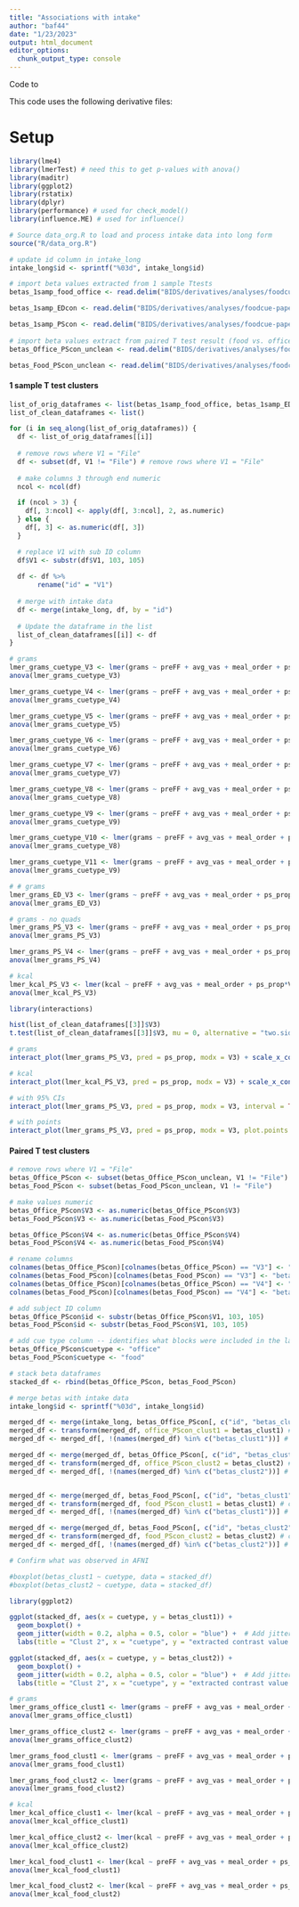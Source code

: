```yaml
---
title: "Associations with intake"
author: "baf44"
date: "1/23/2023"
output: html_document
editor_options: 
  chunk_output_type: console
---
```


Code to 

This code uses the following derivative files:

# Setup

```r
library(lme4)
library(lmerTest) # need this to get p-values with anova()
library(maditr)
library(ggplot2)
library(rstatix)
library(dplyr)
library(performance) # used for check_model()
library(influence.ME) # used for influence()

# Source data_org.R to load and process intake data into long form
source("R/data_org.R")

# update id column in intake_long
intake_long$id <- sprintf("%03d", intake_long$id)

# import beta values extracted from 1 sample Ttests
betas_1samp_food_office <- read.delim("BIDS/derivatives/analyses/foodcue-paper1/level2/1sampleT/ped_fd-0.9_b20_3runs_noGSR_03-21-23/betas_clust_mask_1samp_Food-Office.txt", header=FALSE)

betas_1samp_EDcon <- read.delim("BIDS/derivatives/analyses/foodcue-paper1/level2/1sampleT/ped_fd-0.9_b20_3runs_noGSR_03-21-23/betas_clust_mask_1samp_High-Low_allPS.txt", header=FALSE)

betas_1samp_PScon <- read.delim("BIDS/derivatives/analyses/foodcue-paper1/level2/1sampleT/ped_fd-0.9_b20_3runs_noGSR_03-21-23/betas_clust_mask_1samp_Large-Small_allED.txt", header=FALSE)
  
# import beta values extract from paired T test result (food vs. office, PS contrast)
betas_Office_PScon_unclean <- read.delim("BIDS/derivatives/analyses/foodcue-paper1/level2/2sample-pairedT/ped_fd-0.9_b20_3runs_noGSR_03-24-23/betas_clust_mask_pairedT_cuetype_OfficeLarge-Small.txt", header=FALSE)

betas_Food_PScon_unclean <- read.delim("BIDS/derivatives/analyses/foodcue-paper1/level2/2sample-pairedT/ped_fd-0.9_b20_3runs_noGSR_03-24-23/betas_clust_mask_pairedT_cuetype_Large-Small_allED.txt", header=FALSE)

```

#### 1 sample T test clusters ####
```r

list_of_orig_dataframes <- list(betas_1samp_food_office, betas_1samp_EDcon, betas_1samp_PScon)
list_of_clean_dataframes <- list()

for (i in seq_along(list_of_orig_dataframes)) {
  df <- list_of_orig_dataframes[[i]]
  
  # remove rows where V1 = "File"
  df <- subset(df, V1 != "File") # remove rows where V1 = "File"
  
  # make columns 3 through end numeric
  ncol <- ncol(df)

  if (ncol > 3) {
    df[, 3:ncol] <- apply(df[, 3:ncol], 2, as.numeric)
  } else {
    df[, 3] <- as.numeric(df[, 3])
  }

  # replace V1 with sub ID column
  df$V1 <- substr(df$V1, 103, 105)
  
  df <- df %>% 
       rename("id" = "V1")
  
  # merge with intake data
  df <- merge(intake_long, df, by = "id")
  
  # Update the dataframe in the list
  list_of_clean_dataframes[[i]] <- df
}


```

```r

# grams
lmer_grams_cuetype_V3 <- lmer(grams ~ preFF + avg_vas + meal_order + ps_prop*V3 + I(ps_prop*ps_prop)*V3 + (1 | id), data = list_of_clean_dataframes[[1]])
anova(lmer_grams_cuetype_V3)

lmer_grams_cuetype_V4 <- lmer(grams ~ preFF + avg_vas + meal_order + ps_prop*V4 + I(ps_prop*ps_prop)*V4 + (1 | id), data = list_of_clean_dataframes[[1]])
anova(lmer_grams_cuetype_V4)

lmer_grams_cuetype_V5 <- lmer(grams ~ preFF + avg_vas + meal_order + ps_prop*V5 + I(ps_prop*ps_prop)*V5 + (1 | id), data = list_of_clean_dataframes[[1]])
anova(lmer_grams_cuetype_V5)

lmer_grams_cuetype_V6 <- lmer(grams ~ preFF + avg_vas + meal_order + ps_prop*V6 + I(ps_prop*ps_prop)*V6 + (1 | id), data = list_of_clean_dataframes[[1]])
anova(lmer_grams_cuetype_V6)

lmer_grams_cuetype_V7 <- lmer(grams ~ preFF + avg_vas + meal_order + ps_prop*V7 + I(ps_prop*ps_prop)*V7 + (1 | id), data = list_of_clean_dataframes[[1]])
anova(lmer_grams_cuetype_V7)

lmer_grams_cuetype_V8 <- lmer(grams ~ preFF + avg_vas + meal_order + ps_prop*V8 + I(ps_prop*ps_prop)*V8 + (1 | id), data = list_of_clean_dataframes[[1]])
anova(lmer_grams_cuetype_V8)

lmer_grams_cuetype_V9 <- lmer(grams ~ preFF + avg_vas + meal_order + ps_prop*V9 + I(ps_prop*ps_prop)*V9 + (1 | id), data = list_of_clean_dataframes[[1]])
anova(lmer_grams_cuetype_V9)

lmer_grams_cuetype_V10 <- lmer(grams ~ preFF + avg_vas + meal_order + ps_prop*V10 + I(ps_prop*ps_prop)*V10 + (1 | id), data = list_of_clean_dataframes[[1]])
anova(lmer_grams_cuetype_V8)

lmer_grams_cuetype_V11 <- lmer(grams ~ preFF + avg_vas + meal_order + ps_prop*V11 + I(ps_prop*ps_prop)*V11 + (1 | id), data = list_of_clean_dataframes[[1]])
anova(lmer_grams_cuetype_V9)


```

```r

# # grams
lmer_grams_ED_V3 <- lmer(grams ~ preFF + avg_vas + meal_order + ps_prop*V3 + (1 | id), data = list_of_clean_dataframes[[2]])
anova(lmer_grams_ED_V3)


```

```r

# grams - no quads
lmer_grams_PS_V3 <- lmer(grams ~ preFF + avg_vas + meal_order + ps_prop*V3 + (1 | id), data = list_of_clean_dataframes[[3]])
anova(lmer_grams_PS_V3)

lmer_grams_PS_V4 <- lmer(grams ~ preFF + avg_vas + meal_order + ps_prop*V4 + (1 | id), data = list_of_clean_dataframes[[3]])
anova(lmer_grams_PS_V4)

# kcal
lmer_kcal_PS_V3 <- lmer(kcal ~ preFF + avg_vas + meal_order + ps_prop*V3 + (1 | id), data = list_of_clean_dataframes[[3]])
anova(lmer_kcal_PS_V3)

```


```r

library(interactions)

hist(list_of_clean_dataframes[[3]]$V3)
t.test(list_of_clean_dataframes[[3]]$V3, mu = 0, alternative = "two.sided")

# grams
interact_plot(lmer_grams_PS_V3, pred = ps_prop, modx = V3) + scale_x_continuous(breaks = seq(0, .99, by = .33))

# kcal
interact_plot(lmer_kcal_PS_V3, pred = ps_prop, modx = V3) + scale_x_continuous(breaks = seq(0, .99, by = .33))

# with 95% CIs
interact_plot(lmer_grams_PS_V3, pred = ps_prop, modx = V3, interval = TRUE, int.width = 0.95) + scale_x_continuous(breaks = seq(0, .99, by = .33))

# with points
interact_plot(lmer_grams_PS_V3, pred = ps_prop, modx = V3, plot.points = TRUE) + scale_x_continuous(breaks = seq(0, .99, by = .33))


```

#### Paired T test clusters ####
```r

# remove rows where V1 = "File"
betas_Office_PScon <- subset(betas_Office_PScon_unclean, V1 != "File")
betas_Food_PScon <- subset(betas_Food_PScon_unclean, V1 != "File")

# make values numeric
betas_Office_PScon$V3 <- as.numeric(betas_Office_PScon$V3)
betas_Food_PScon$V3 <- as.numeric(betas_Food_PScon$V3)

betas_Office_PScon$V4 <- as.numeric(betas_Office_PScon$V4)
betas_Food_PScon$V4 <- as.numeric(betas_Food_PScon$V4)

# rename columns
colnames(betas_Office_PScon)[colnames(betas_Office_PScon) == "V3"] <- "betas_clust1"
colnames(betas_Food_PScon)[colnames(betas_Food_PScon) == "V3"] <- "betas_clust1"
colnames(betas_Office_PScon)[colnames(betas_Office_PScon) == "V4"] <- "betas_clust2"
colnames(betas_Food_PScon)[colnames(betas_Food_PScon) == "V4"] <- "betas_clust2"

# add subject ID column
betas_Office_PScon$id <- substr(betas_Office_PScon$V1, 103, 105)
betas_Food_PScon$id <- substr(betas_Food_PScon$V1, 103, 105)

# add cue type column -- identifies what blocks were included in the large-small contrast
betas_Office_PScon$cuetype <- "office"
betas_Food_PScon$cuetype <- "food"

# stack beta dataframes
stacked_df <- rbind(betas_Office_PScon, betas_Food_PScon)

# merge betas with intake data
intake_long$id <- sprintf("%03d", intake_long$id)

merged_df <- merge(intake_long, betas_Office_PScon[, c("id", "betas_clust1")], by = "id")
merged_df <- transform(merged_df, office_PScon_clust1 = betas_clust1) # create copy of betas_clust1 with name office_PScon_clust1
merged_df <- merged_df[, !(names(merged_df) %in% c("betas_clust1"))] # Drop the 'betas_clust1' column

merged_df <- merge(merged_df, betas_Office_PScon[, c("id", "betas_clust2")], by = "id")
merged_df <- transform(merged_df, office_PScon_clust2 = betas_clust2) # create copy of betas_clust2 with name office_PScon_clust2
merged_df <- merged_df[, !(names(merged_df) %in% c("betas_clust2"))] # Drop the 'betas_clust2' column 


merged_df <- merge(merged_df, betas_Food_PScon[, c("id", "betas_clust1")], by = "id")
merged_df <- transform(merged_df, food_PScon_clust1 = betas_clust1) # create copy of betas_clust1 with name food_PScon_clust1
merged_df <- merged_df[, !(names(merged_df) %in% c("betas_clust1"))] # Drop the 'betas_clust1' column

merged_df <- merge(merged_df, betas_Food_PScon[, c("id", "betas_clust2")], by = "id")
merged_df <- transform(merged_df, food_PScon_clust2 = betas_clust2) # create copy of betas_clust2 with name food_PScon_clust2
merged_df <- merged_df[, !(names(merged_df) %in% c("betas_clust2"))] # Drop the 'betas_clust2' column 

```

```r
# Confirm what was observed in AFNI

#boxplot(betas_clust1 ~ cuetype, data = stacked_df)
#boxplot(betas_clust2 ~ cuetype, data = stacked_df)

library(ggplot2)

ggplot(stacked_df, aes(x = cuetype, y = betas_clust1)) +
  geom_boxplot() +
  geom_jitter(width = 0.2, alpha = 0.5, color = "blue") +  # Add jittered points
  labs(title = "Clust 2", x = "cuetype", y = "extracted contrast value (large - small)")

ggplot(stacked_df, aes(x = cuetype, y = betas_clust2)) +
  geom_boxplot() +
  geom_jitter(width = 0.2, alpha = 0.5, color = "blue") +  # Add jittered points
  labs(title = "Clust 2", x = "cuetype", y = "extracted contrast value (large - small)")

```

```r
# grams
lmer_grams_office_clust1 <- lmer(grams ~ preFF + avg_vas + meal_order + ps_prop*office_PScon_clust1 + (1 | id), data = merged_df)
anova(lmer_grams_office_clust1)

lmer_grams_office_clust2 <- lmer(grams ~ preFF + avg_vas + meal_order + ps_prop*office_PScon_clust2 + (1 | id), data = merged_df)
anova(lmer_grams_office_clust2)

lmer_grams_food_clust1 <- lmer(grams ~ preFF + avg_vas + meal_order + ps_prop*food_PScon_clust1 + (1 | id), data = merged_df)
anova(lmer_grams_food_clust1)

lmer_grams_food_clust2 <- lmer(grams ~ preFF + avg_vas + meal_order + ps_prop*food_PScon_clust2 + (1 | id), data = merged_df)
anova(lmer_grams_food_clust2)

# kcal
lmer_kcal_office_clust1 <- lmer(kcal ~ preFF + avg_vas + meal_order + ps_prop*office_PScon_clust1 + (1 | id), data = merged_df)
anova(lmer_kcal_office_clust1)

lmer_kcal_office_clust2 <- lmer(kcal ~ preFF + avg_vas + meal_order + ps_prop*office_PScon_clust2 + (1 | id), data = merged_df)
anova(lmer_kcal_office_clust2)

lmer_kcal_food_clust1 <- lmer(kcal ~ preFF + avg_vas + meal_order + ps_prop*food_PScon_clust1 + (1 | id), data = merged_df)
anova(lmer_kcal_food_clust1)

lmer_kcal_food_clust2 <- lmer(kcal ~ preFF + avg_vas + meal_order + ps_prop*food_PScon_clust2 + (1 | id), data = merged_df)
anova(lmer_kcal_food_clust2)
```
